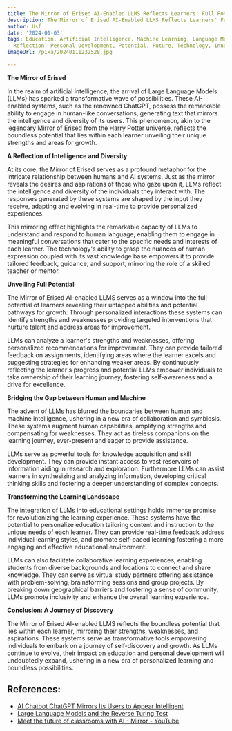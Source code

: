 ```yaml
---
title: The Mirror of Erised AI-Enabled LLMS Reflects Learners' Full Potential
description: The Mirror of Erised AI-Enabled LLMS Reflects Learners' Full Potential
author: Usf
date: '2024-01-03'
tags: Education, Artificial Intelligence, Machine Learning, Language Model, Learning,
  Reflection, Personal Development, Potential, Future, Technology, Innovation
imageUrl: /pixa/20240111232528.jpg

---
```

**The Mirror of Erised**

In the realm of  artificial intelligence,  the arrival of Large  Language Models (LLMs) has sparked a transformative wave of possibilities. These AI-enabled systems, such as the renowned ChatGPT, possess the remarkable ability to engage in human-like conversations, generating text that mirrors the intelligence and diversity of its users. This phenomenon, akin to  the legendary Mirror of Erised from the Harry Potter universe, reflects  the boundless potential that lies within each learner unveiling their  unique strengths and areas for growth.

**A Reflection of Intelligence and  Diversity**

At its core, the Mirror of Erised serves as a profound metaphor for the intricate relationship between humans and AI systems. Just as the mirror reveals the desires and aspirations of those who gaze upon it, LLMs  reflect the intelligence and diversity of the individuals they interact with. The responses generated by these systems are shaped by the input they receive,  adapting and evolving in real-time to provide personalized  experiences.

This  mirroring effect highlights the remarkable capacity of LLMs to understand and respond to human language, enabling them to engage in meaningful conversations that cater to the specific needs and interests of each learner. The technology's ability  to grasp the nuances of human expression coupled with its vast knowledge base empowers it to provide tailored feedback, guidance, and support, mirroring the role of a skilled teacher or  mentor.

**Unveiling Full  Potential**

The Mirror of Erised AI-enabled LLMS  serves  as a window into the full potential of learners revealing their untapped abilities and potential  pathways for growth.  Through personalized interactions these systems can identify strengths and weaknesses providing targeted interventions that nurture talent and address areas for improvement.

LLMs can analyze a learner's strengths and weaknesses,  offering personalized recommendations for improvement. They can  provide tailored  feedback on assignments, identifying areas where the learner excels and suggesting strategies for enhancing weaker areas. By continuously reflecting the learner's progress and potential LLMs empower individuals to  take ownership of their learning journey, fostering self-awareness  and a drive for excellence.

**Bridging the  Gap between Human and Machine**

The advent of LLMs has blurred the boundaries between human and machine intelligence, ushering in  a new era  of collaboration and  symbiosis. These systems augment human  capabilities, amplifying strengths  and compensating for weaknesses. They act  as tireless companions on the learning journey, ever-present and eager to provide assistance.

LLMs serve as powerful tools for knowledge  acquisition and skill development. They  can provide instant access to vast reservoirs of  information  aiding in research and  exploration.  Furthermore LLMs can assist learners  in synthesizing  and analyzing information, developing critical thinking skills and fostering  a deeper understanding of complex concepts.

**Transforming the Learning Landscape**

The integration of LLMs  into educational settings holds immense promise for revolutionizing  the learning experience. These  systems  have the potential to personalize education tailoring content and  instruction to the unique  needs of each learner. They can provide real-time feedback address individual learning styles, and promote self-paced learning fostering a more engaging and  effective educational environment.

LLMs can also facilitate collaborative learning experiences, enabling students from diverse backgrounds and locations to connect and  share knowledge. They can serve as virtual study partners offering  assistance with  problem-solving,  brainstorming sessions and group projects. By breaking down geographical barriers and fostering a sense of community, LLMs  promote inclusivity and enhance the overall learning experience.

**Conclusion: A Journey of Discovery**

The Mirror  of Erised  AI-enabled  LLMS  reflects the boundless potential that lies within each learner, mirroring their strengths, weaknesses, and aspirations. These systems serve  as transformative tools empowering individuals to embark  on a journey of self-discovery and growth. As LLMs continue to evolve, their impact on education and  personal development will undoubtedly expand, ushering  in a new  era of personalized learning and boundless possibilities.

## References:
- [AI Chatbot ChatGPT Mirrors Its Users to Appear Intelligent](https://neurosciencenews.com/chatgpt-ai-mirror-intelligence-22718/)
- [Large Language Models and the Reverse Turing Test](https://direct.mit.edu/neco/article/35/3/309/114731/Large-Language-Models-and-the-Reverse-Turing-Test)
- [Meet the future of classrooms with AI - Mirror - YouTube](https://www.youtube.com/watch?v=v5NomF5hLJY)
